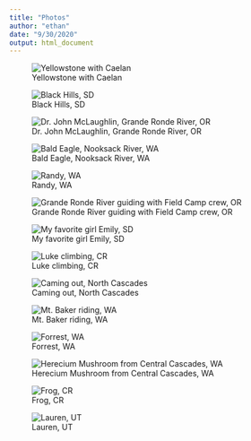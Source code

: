 ```yaml
---
title: "Photos"
author: "ethan"
date: "9/30/2020"
output: html_document
---
```


![Yellowstone with Caelan](C:\Github\Repositories\website\images\caelan_night.jpg)

![Black Hills, SD](C:\Github\Repositories\website\images\black_hills.jpg)

![Dr. John McLaughlin, Grande Ronde River, OR](C:\Github\Repositories\website\images\john.jpg)

![Bald Eagle, Nooksack River, WA](C:\Github\Repositories\website\images\eagle.jpg)

![Randy, WA](C:\Github\Repositories\website\images\randy.jpg)

![Grande Ronde River guiding with Field Camp crew, OR](C:\Github\Repositories\website\images\river.jpg)

![My favorite girl Emily, SD](C:\Github\Repositories\website\images\emily.jpg)

![Luke climbing, CR](C:\Github\Repositories\website\images\lukewater.jpg)

![Caming out, North Cascades](C:\Github\Repositories\website\images\campingout.jpg)

![Mt. Baker riding, WA](C:\Github\Repositories\website\images\baker.jpg)

![Forrest, WA](C:\Github\Repositories\website\images\fmountains.jpg)

![Herecium Mushroom from Central Cascades, WA](C:\Github\Repositories\website\images\mushroom.jpg)

![Frog, CR](C:\Github\Repositories\website\images\treefrog.jpg)

![Lauren, UT](C:\Github\Repositories\website\images\sister.jpg)

